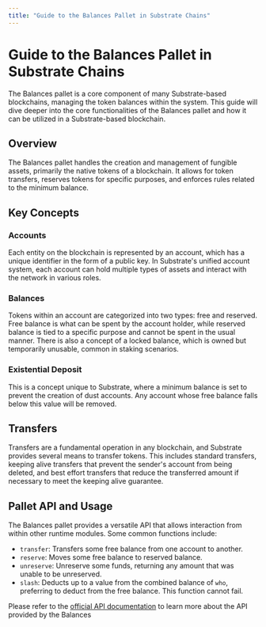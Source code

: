 ```yaml
---
title: "Guide to the Balances Pallet in Substrate Chains"
---
```


# Guide to the Balances Pallet in Substrate Chains

The Balances pallet is a core component of many Substrate-based blockchains, managing the token balances within the system. This guide will dive deeper into the core functionalities of the Balances pallet and how it can be utilized in a Substrate-based blockchain.

## Overview

The Balances pallet handles the creation and management of fungible assets, primarily the native tokens of a blockchain. It allows for token transfers, reserves tokens for specific purposes, and enforces rules related to the minimum balance.

## Key Concepts

### Accounts

Each entity on the blockchain is represented by an account, which has a unique identifier in the form of a public key. In Substrate's unified account system, each account can hold multiple types of assets and interact with the network in various roles.

### Balances

Tokens within an account are categorized into two types: free and reserved. Free balance is what can be spent by the account holder, while reserved balance is tied to a specific purpose and cannot be spent in the usual manner. There is also a concept of a locked balance, which is owned but temporarily unusable, common in staking scenarios.

### Existential Deposit

This is a concept unique to Substrate, where a minimum balance is set to prevent the creation of dust accounts. Any account whose free balance falls below this value will be removed.

## Transfers

Transfers are a fundamental operation in any blockchain, and Substrate provides several means to transfer tokens. This includes standard transfers, keeping alive transfers that prevent the sender's account from being deleted, and best effort transfers that reduce the transferred amount if necessary to meet the keeping alive guarantee.

## Pallet API and Usage

The Balances pallet provides a versatile API that allows interaction from within other runtime modules. Some common functions include:

- `transfer`: Transfers some free balance from one account to another.
- `reserve`: Moves some free balance to reserved balance.
- `unreserve`: Unreserve some funds, returning any amount that was unable to be unreserved.
- `slash`: Deducts up to a value from the combined balance of `who`, preferring to deduct from the free balance. This function cannot fail.

Please refer to the [official API documentation](https://paritytech.github.io/polkadot-sdk/master/pallet_balances/index.html) to learn more about the API provided by the Balances
